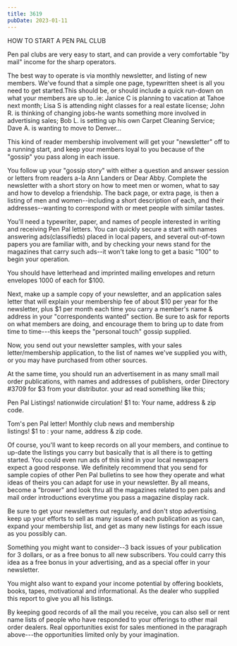 ```yaml
---
title: 3619
pubDate: 2023-01-11
---
```


HOW TO START A PEN PAL CLUB

Pen pal clubs are very easy to start, and can provide a very
comfortable "by mail" income for the sharp operators.

The best way to operate is via monthly newsletter, and listing of
new members. We've found that a simple one page, typewritten
sheet is all you need to get started.This should be, or should
include a quick run-down on what your members are up to..ie:
Janice C is planning to vacation at Tahoe next month; Lisa S is
attending night classes for a real estate license; John R. is
thinking of changing jobs-he wants something more involved in
advertising sales; Bob L. is setting up his own Carpet Cleaning
Service; Dave A. is wanting to move to Denver...

This kind of reader membership involvement will get your
"newsletter" off to a running start, and keep your members loyal
to you because of the "gossip" you pass along in each issue.

You follow up your "gossip story" with either a question and
answer session or letters from readers a-la Ann Landers or Dear
Abby. Complete the newsletter with a short story on how to meet
men or women, what to say and how to develop a friendship. The
back page, or extra page, is then a listing of men and
women--including a short description of each, and their
addresses--wanting to correspond with or meet people with similar
tastes.

You'll need a typewriter, paper, and names of people interested
in writing and receiving Pen Pal letters. You can quickly secure
a start with names answering ads(classifieds) placed in local
papers, and several out-of-town papers you are familiar with, and
by checking your news stand for the magazines that carry such
ads--it won't take long to get a basic "100" to begin your
operation.

You should have letterhead and imprinted mailing envelopes and
return envelopes 1000 of each for $100.

Next, make up a sample copy of your newsletter, and an
application sales letter that will explain your membership fee of
about $10 per year for the newsletter, plus $1 per month each
time you carry a member's name & address in your "correspondents
wanted" section. Be sure to ask for reports on what members are
doing, and encourage them to bring up to date from time to
time---this keeps the "personal touch" gossip supplied.

Now, you send out your newsletter samples, with your sales
letter/membership application, to the list of names we've
supplied you with, or you may have purchased from other sources.

At the same time, you should run an advertisement in as many
small mail order publications, with names and addresses of
publishers, order Directory #3709 for $3 from your distributor.
your ad read something like this;

Pen Pal Listings! nationwide circulation! 
$1 to: Your name, address & zip code.

Tom's pen Pal letter! Monthly club news and membership     
listings! $1 to : your name, address & zip code.

Of course, you'll want to keep records on all your members, and
continue to up-date the listings you carry but basically that is
all there is to getting started. You could even run ads of this
kind in your local newspapers expect a good response. We
definitely recommend that you send for sample copies of other Pen
Pal bulletins to see how they operate and what ideas of theirs
you can adapt for use in your newsletter. By all means, become a
"brower" and look thru all the magazines related to pen pals and
mail order introductions everytime you pass a magazine display
rack.

Be sure to get your newsletters out regularly, and don't stop
advertising. keep up your efforts to sell as many issues of each
publication as you can, expand your membership list, and get as
many new listings for each issue as you possibly can.

Something you might want to consider--3 back issues of your
publication for 3 dollars, or as a free bonus to all new
subscribers. You could carry this idea as a free bonus in your
advertising, and as a special offer in your newsletter.

You might also want to expand your income potential by offering
booklets, books, tapes, motivational and informational. As the
dealer who supplied this report to give you all his listings.

By keeping good records of all the mail you receive, you can also
sell or rent name lists of people who have responded to your
offerings to other mail order dealers. Real opportunities exist
for sales mentioned in the paragraph above---the opportunities
limited only by your imagination.